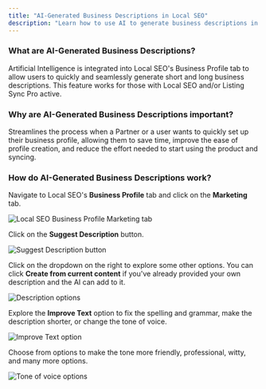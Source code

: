 ```yaml
---
title: "AI-Generated Business Descriptions in Local SEO"
description: "Learn how to use AI to generate business descriptions in Local SEO"
---
```


### **What are AI-Generated Business Descriptions?**

Artificial Intelligence is integrated into Local SEO's Business Profile tab to allow users to quickly and seamlessly generate short and long business descriptions. This feature works for those with Local SEO and/or Listing Sync Pro active.

### **Why are AI-Generated Business Descriptions important?**

Streamlines the process when a Partner or a user wants to quickly set up their business profile, allowing them to save time, improve the ease of profile creation, and reduce the effort needed to start using the product and syncing.

### **How do AI-Generated Business Descriptions work?**

Navigate to Local SEO's **Business Profile** tab and click on the **Marketing** tab.

![Local SEO Business Profile Marketing tab](/img/vendasta-products/local-seo/business-profile/ai-business-desc-marketing-tab.jpg)

Click on the **Suggest Description** button.

![Suggest Description button](/img/vendasta-products/local-seo/business-profile/ai-business-desc-suggest-button.jpg)

Click on the dropdown on the right to explore some other options. You can click **Create from current content** if you've already provided your own description and the AI can add to it.

![Description options](/img/vendasta-products/local-seo/business-profile/ai-business-desc-options.jpg)

Explore the **Improve Text** option to fix the spelling and grammar, make the description shorter, or change the tone of voice.

![Improve Text option](/img/vendasta-products/local-seo/business-profile/ai-business-desc-improve-text.jpg)

Choose from options to make the tone more friendly, professional, witty, and many more options.

![Tone of voice options](/img/vendasta-products/local-seo/business-profile/ai-business-desc-tone-options.jpg)